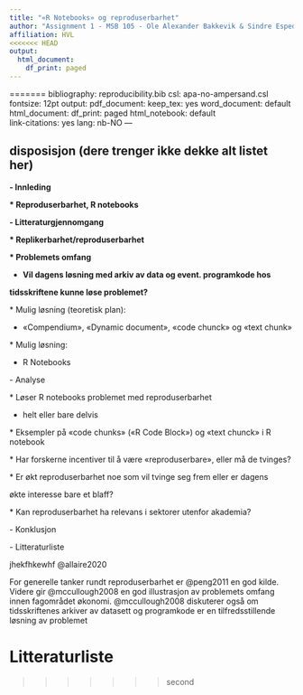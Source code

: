 ```yaml
---
title: "«R Notebooks» og reproduserbarhet"
author: "Assignment 1 - MSB 105 - Ole Alexander Bakkevik & Sindre Espedal"
affiliation: HVL
<<<<<<< HEAD
output:
  html_document:
    df_print: paged
---
```


=======
bibliography: reproducibility.bib
csl: apa-no-ampersand.csl
fontsize: 12pt
output:
  pdf_document:
    keep_tex: yes
  word_document: default
  html_document:
    df_print: paged
  html_notebook: default  
link-citations: yes
lang: nb-NO
---

## disposisjon (dere trenger ikke dekke alt listet her)

**- Innleding**

**\* Reproduserbarhet, R notebooks**

**- Litteraturgjennomgang**

**\* Replikerbarhet/reproduserbarhet**

**\* Problemets omfang**

-   **Vil dagens løsning med arkiv av data og event. programkode hos**

**tidsskriftene kunne løse problemet?**

\* Mulig løsning (teoretisk plan):

-   «Compendium», «Dynamic document», «code chunck» og «text chunk»

\* Mulig løsning:

-   R Notebooks

\- Analyse

\* Løser R notebooks problemet med reproduserbarhet

-   helt eller bare delvis

\* Eksempler på «code chunks» («R Code Block») og «text chunck» i R notebook

\* Har forskerne incentiver til å være «reproduserbare», eller må de tvinges?

\* Er økt reproduserbarhet noe som vil tvinge seg frem eller er dagens

økte interesse bare et blaff?

\* Kan reproduserbarhet ha relevans i sektorer utenfor akademia?

\- Konklusjon

\- Litteraturliste

jhekfhkewhf @allaire2020

For generelle tanker rundt reproduserbarhet er @peng2011 en god kilde. Videre gir @mccullough2008 en god illustrasjon av problemets omfang innen fagområdet økonomi. @mccullough2008 diskuterer også om tidsskriftenes arkiver av datasett og programkode er en tilfredsstillende løsning av problemet

# Litteraturliste

::: {#refs}
:::
>>>>>>> second
